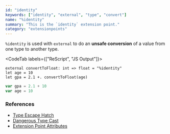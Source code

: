 ```yaml
---
id: "identity"
keywords: ["identity", "external", "type", "convert"]
name: "%identity"
summary: "This is the `identity` extension point."
category: "extensionpoints"
---
```


`%identity` is used with `external` to do an **unsafe conversion** of a value from one type to another type.

<CodeTab labels={["ReScript", "JS Output"]}>

```res
external convertToFloat: int => float = "%identity"
let age = 10
let gpa = 2.1 +. convertToFloat(age)
```

```js
var gpa = 2.1 + 10
var age = 10
```

</CodeTab>

### References

- [Type Escape Hatch](/docs/manual/latest/type#type-escape-hatch)
- [Dangerous Type Cast](/docs/manual/latest/interop-cheatsheet#dangerous-type-cast)
- [Extension Point Attributes](/docs/manual/latest/attribute#extension-point)
